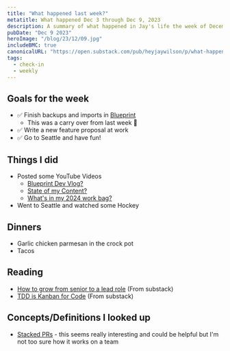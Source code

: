 ```yaml
---
title: "What happened last week?"
metatitle: What happened Dec 3 through Dec 9, 2023
description: A summary of what happened in Jay's life the week of December 3rd 2023.  
pubDate: "Dec 9 2023"
heroImage: "/blog/23/12/09.jpg"
includeBMC: true
canonicalURL: "https://open.substack.com/pub/heyjaywilson/p/what-happened-last-week-c08"
tags:
  - check-in
  - weekly
---
```


## Goals for the week

- ✅ Finish backups and imports in [Blueprint](https://blueprint.heyjaywilson.com/)
    - This was a carry over from last week 🎉
- ✅ Write a new feature proposal at work
- ✅ Go to Seattle and have fun!

## Things I did

- Posted some YouTube Videos
    - [Blueprint Dev Vlog?](https://geni.us/qfl4Ux)
    - [State of my Content?](https://geni.us/stateOfContent2024)
    - [What's in my 2024 work bag?](https://geni.us/2024workbag)
- Went to Seattle and watched some Hockey

## Dinners

- Garlic chicken parmesan in the crock pot
- Tacos

## Reading

- [How to grow from senior to a lead role](https://open.substack.com/pub/gregorojstersek/p/how-to-grow-from-senior-to-a-lead) (From substack)
- [TDD is Kanban for Code](https://open.substack.com/pub/tidyfirst/p/tdd-is-kanban-for-code) (From substack)

## Concepts/Definitions I looked up

- [Stacked PRs](https://stacking.dev/) - this seems really interesting and could be helpful but I'm not too sure how it works on a team